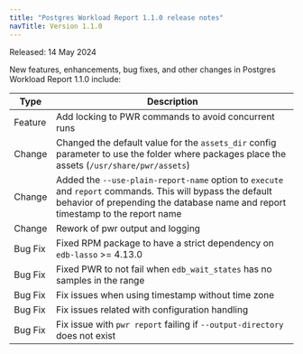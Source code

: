 ```yaml
---
title: "Postgres Workload Report 1.1.0 release notes"
navTitle: Version 1.1.0
---
```


Released: 14 May 2024

New features, enhancements, bug fixes, and other changes in Postgres Workload Report 1.1.0 include:

|       Type        |                                            Description                                                                                                  |
| ----------------- |-------------------------------------------------------------------------------------------------------------------------------------------------------- |
| Feature    | Add locking to PWR commands to avoid concurrent runs |
| Change     | Changed the default value for the `assets_dir` config parameter to use the folder where packages place the assets  (`/usr/share/pwr/assets`) |
| Change     | Added the `--use-plain-report-name` option to `execute` and `report` commands. This will bypass the default behavior of prepending the database name and report timestamp to the report name |
| Change     | Rework of pwr output and logging |
| Bug Fix    | Fixed RPM package to have a strict dependency on `edb-lasso` >= 4.13.0 |
| Bug Fix    | Fixed PWR to not fail when `edb_wait_states` has no samples in the range |
| Bug Fix    | Fix issues when using timestamp without time zone |
| Bug Fix    | Fix issues related with configuration handling |
| Bug Fix    | Fix issue with `pwr report` failing if `--output-directory` does not exist |

